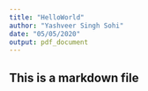 ```yaml
---
title: "HelloWorld"
author: "Yashveer Singh Sohi"
date: "05/05/2020"
output: pdf_document
---
```


## This is a markdown file
